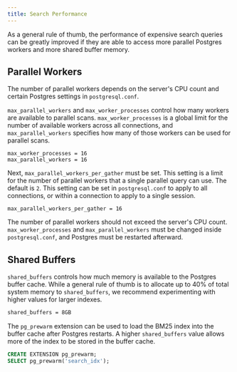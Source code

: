 ```yaml
---
title: Search Performance
---
```


As a general rule of thumb, the performance of expensive search queries can be greatly improved
if they are able to access more parallel Postgres workers and more shared buffer memory.

## Parallel Workers

The number of parallel workers depends on the server's CPU count and certain
Postgres settings in `postgresql.conf`.

`max_parallel_workers` and `max_worker_processes` control how many workers are available to parallel scans.
`max_worker_processes` is a global limit for the number of available workers across all connections, and
`max_parallel_workers` specifies how many of those workers can be used for parallel scans.

```init postgresql.conf
max_worker_processes = 16
max_parallel_workers = 16
```

Next, `max_parallel_workers_per_gather` must be set. This setting is a limit for the number of parallel workers that a single parallel query can use. The default is `2`.
This setting can be set in `postgresql.conf` to apply to all connections, or within a connection to apply to a single
session.

```init postgresql.conf
max_parallel_workers_per_gather = 16
```

The number of parallel workers should not exceed the server's CPU count. `max_worker_processes` and `max_parallel_workers` must be changed inside `postgresql.conf`,
and Postgres must be restarted afterward.

## Shared Buffers

`shared_buffers` controls how much memory is available to the Postgres buffer cache. While a general rule of thumb is to allocate up to 40% of total system memory to `shared_buffers`,
we recommend experimenting with higher values for larger indexes.

```bash postgresql.conf
shared_buffers = 8GB
```

The `pg_prewarm` extension can be used to load the BM25 index into the buffer cache after Postgres restarts. A higher `shared_buffers` value allows more of the index to be
stored in the buffer cache.

```sql
CREATE EXTENSION pg_prewarm;
SELECT pg_prewarm('search_idx');
```

